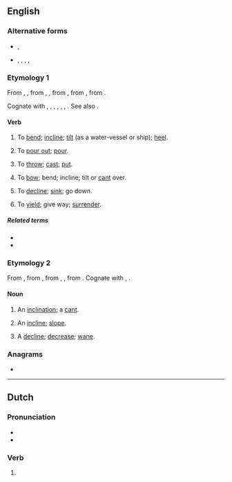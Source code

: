 ==English==

===Alternative forms===
* {{l|en|heeld}}, {{l|en|heald}}
* {{l|en|heild}}, {{l|en|hild}}, {{l|en|hyld}}, {{l|en|held}}, {{l|en|helde}} {{qualifier|obsolete}}

===Etymology 1===
From {{inh|en|enm|heelden}}, {{m|enm|helden}}, from {{inh|en|ang|hieldan}}, {{m|ang|heldan||to lean, incline, slope, force downwards, bow or bend down}}, from {{inh|en|gmw-pro|*halþijan}}, from {{inh|en|gem-pro|*halþijaną||to bend, incline, pour, empty}}, from {{der|en|ine-pro|*kel-||to tilt, tip, incline}}.

Cognate with {{cog|nl|hellen||to incline}}, {{cog|nds|hellen||to incline}}, {{cog|gmh|helden||to incline}}, {{cog|da|hælde||to tilt, lean, slant, slope}}, {{cog|sv|hälla||to tilt, pour}}, {{cog|is|halla||incline, lean sideways, heel over}}, {{cog|is|hella||to pur}}. See also {{l|en|heel}}.

====Verb====
{{en-verb}}

# {{lb|en|transitive}} To [[bend]]; [[incline]]; [[tilt]] (as a water-vessel or ship); [[heel]].
# {{lb|en|transitive}} To [[pour out]]; [[pour]].
# {{lb|en|transitive}} To [[throw]]; [[cast]]; [[put]].
# {{lb|en|intransitive}} To [[bow]]; bend; incline; tilt or [[cant]] over.
# {{lb|en|intransitive}} To [[decline]]; [[sink]]; go down.
# {{lb|en|intransitive}} To [[yield]]; give way; [[surrender]].

=====Related terms=====
* {{l|en|hade}}
* {{l|en|heel}}

===Etymology 2===
From {{inh|en|enm|held}}, from {{inh|en|ang|hielde||slope, declivity}}, from {{inh|en|gem-pro|*halþijōn}}, {{m|gem-pro|*halþijō||inclination, slope}}, from {{der|en|ine-pro|*kel-||to tilt, tip, incline}}. Cognate with {{cog|de|Halde||slope}}, {{cog|da|hæld||an incline, slope}}.

====Noun====
{{en-noun}}

# An [[inclination]]; a [[cant]].
# {{lb|en|UK|_|dialectal}} An [[incline]]; [[slope]].
# A [[decline]]; [[decrease]]; [[wane]].

===Anagrams===
* {{anagrams|en|a=dehil|Delhi|Diehl|hidel|hidle}}

----

==Dutch==

===Pronunciation===
* {{audio|nl|Nl-hield.ogg|Audio}}
* {{rhymes|nl|ilt|s=1}}

===Verb===
{{head|nl|verb form}}

# {{nl-verb form of|n=sg|t=past|houden}}
